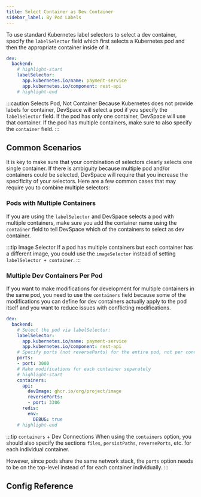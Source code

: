 ```yaml
---
title: Select Container as Dev Container
sidebar_label: By Pod Labels
---
```



To use standard Kubernetes label selectors to select a dev container, specify the `labelSelector` field which first selects a Kubernetes pod and then the appropriate container inside of it.

```yaml title=devspace.yaml
dev:
  backend:
    # highlight-start
    labelSelector:
      app.kubernetes.io/name: payment-service
      app.kubernetes.io/component: rest-api
    # highlight-end
```

:::caution Selects Pod, Not Container
Because Kubernetes does not provide labels for container, DevSpace will select a pod if you specify the `labelSelector` field. If the pod has only one container, DevSpace will use that container. If the pod has multiple containers, make sure to also specify the `container` field.
:::


## Common Scenarios
It is key to make sure that your combination of selectors clearly selects one single container. If there is ambiguity because multiple pod and/or containers could be selected, DevSpace will require that you increase the specificity of your selectors. Here are a few common cases that may require you to combine multiple selectors:

### Pods with Multiple Containers
If you are using the `labelSelector` and DevSpace selects a pod with multiple containers, make sure you add the container name using the `container` field to tell DevSpace which of the containers to select as dev container.

:::tip Image Selector
If a pod has multiple containers but each container has a different image, you could use the `imageSelector` instead of setting `labelSelector + container`.
:::

### Multiple Dev Containers Per Pod
If you want to make modifications for development for multiple containers in the same pod, you need to use the `containers` field because some of the modifications you can define for dev containers actually apply to the pod itself and you want to reduce issues with conflicting modifications.

```yaml title=devspace.yaml
dev:
  backend:
    # Select the pod via labelSelector:
    labelSelector:
      app.kubernetes.io/name: payment-service
      app.kubernetes.io/component: rest-api
    # Specify ports (not reversePorts) for the entire pod, not per container
    ports:
    - port: 3000
    # Make modifications for each container separately
    # highlight-start
    containers:
      api:
        devImage: ghcr.io/org/project/image
        reversePorts:
        - port: 3306
      redis:
        env:
          DEBUG: true
    # highlight-end
```

:::tip `containers` + Dev Connections
When using the `containers` option, you should also specify the sections `files`, `persistPaths`, `reversePorts`, etc. for each individual container.

However, since pods share the same network stack, the `ports` option needs to be on the top-level instead of for each container individually.
:::


## Config Reference

<ConfigPartial/>
